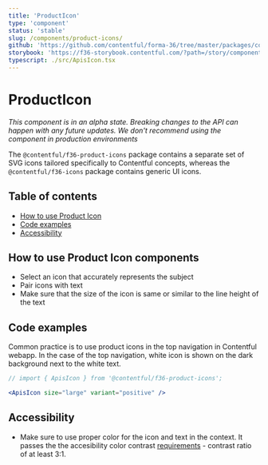 ```yaml
---
title: 'ProductIcon'
type: 'component'
status: 'stable'
slug: /components/product-icons/
github: 'https://github.com/contentful/forma-36/tree/master/packages/components/product-icons'
storybook: 'https://f36-storybook.contentful.com/?path=/story/components-product-icons--overview'
typescript: ./src/ApisIcon.tsx
---
```


# ProductIcon

_This component is in an alpha state. Breaking changes to the API can happen with any future updates. We don't recommend using the component in production environments_

The `@contentful/f36-product-icons` package contains a separate set of SVG icons tailored specifically to Contentful concepts, whereas the `@contentful/f36-icons` package contains generic UI icons.

## Table of contents

- [How to use Product Icon](#how-to-use-product-icons)
- [Code examples](#code-examples)
- [Accessibility](#accessibility)

## How to use Product Icon components

- Select an icon that accurately represents the subject
- Pair icons with text
- Make sure that the size of the icon is same or similar to the line height of the text

## Code examples

Common practice is to use product icons in the top navigation in Contentful webapp. In the case of the top navigation, white icon is shown on the dark background next to the white text.

```jsx
// import { ApisIcon } from '@contentful/f36-product-icons';

<ApisIcon size="large" variant="positive" />
```

## Accessibility

- Make sure to use proper color for the icon and text in the context. It passes the the accesibility color contrast [requirements](https://www.w3.org/TR/UNDERSTANDING-WCAG20/visual-audio-contrast-contrast.html) - contrast ratio of at least 3:1.

